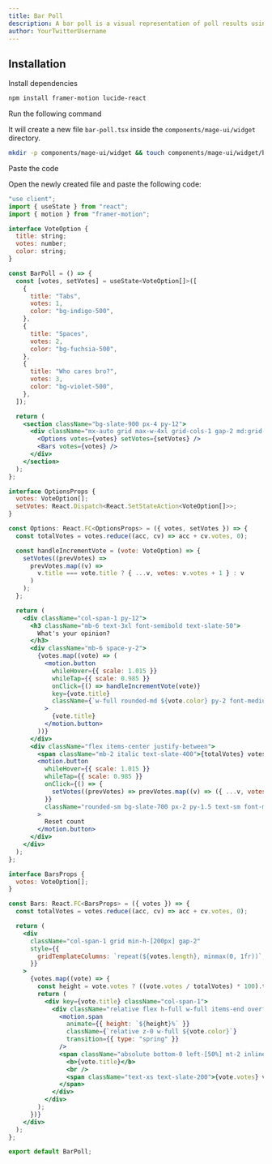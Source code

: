 ```yaml
---
title: Bar Poll
description: A bar poll is a visual representation of poll results using horizontal or vertical bars to indicate the percentage of votes for each option.
author: YourTwitterUsername
---
```


<ComponentPreview name="widget-bar-poll--docs" />

## Installation

<Steps>
<Step>Install dependencies</Step>

```bash
npm install framer-motion lucide-react
```

<Step>Run the following command</Step>

It will create a new file `bar-poll.tsx` inside the `components/mage-ui/widget` directory.

```bash 
mkdir -p components/mage-ui/widget && touch components/mage-ui/widget/bar-poll.tsx
```

<Step>Paste the code</Step> 

Open the newly created file and paste the following code:

```jsx 
"use client";
import { useState } from "react";
import { motion } from "framer-motion";

interface VoteOption {
  title: string;
  votes: number;
  color: string;
}

const BarPoll = () => {
  const [votes, setVotes] = useState<VoteOption[]>([
    {
      title: "Tabs",
      votes: 1,
      color: "bg-indigo-500",
    },
    {
      title: "Spaces",
      votes: 2,
      color: "bg-fuchsia-500",
    },
    {
      title: "Who cares bro?",
      votes: 3,
      color: "bg-violet-500",
    },
  ]);

  return (
    <section className="bg-slate-900 px-4 py-12">
      <div className="mx-auto grid max-w-4xl grid-cols-1 gap-2 md:grid-cols-[1fr_400px] md:gap-12">
        <Options votes={votes} setVotes={setVotes} />
        <Bars votes={votes} />
      </div>
    </section>
  );
};

interface OptionsProps {
  votes: VoteOption[];
  setVotes: React.Dispatch<React.SetStateAction<VoteOption[]>>;
}

const Options: React.FC<OptionsProps> = ({ votes, setVotes }) => {
  const totalVotes = votes.reduce((acc, cv) => acc + cv.votes, 0);

  const handleIncrementVote = (vote: VoteOption) => {
    setVotes((prevVotes) =>
      prevVotes.map((v) =>
        v.title === vote.title ? { ...v, votes: v.votes + 1 } : v
      )
    );
  };

  return (
    <div className="col-span-1 py-12">
      <h3 className="mb-6 text-3xl font-semibold text-slate-50">
        What's your opinion?
      </h3>
      <div className="mb-6 space-y-2">
        {votes.map((vote) => (
          <motion.button
            whileHover={{ scale: 1.015 }}
            whileTap={{ scale: 0.985 }}
            onClick={() => handleIncrementVote(vote)}
            key={vote.title}
            className={`w-full rounded-md ${vote.color} py-2 font-medium text-white`}
          >
            {vote.title}
          </motion.button>
        ))}
      </div>
      <div className="flex items-center justify-between">
        <span className="mb-2 italic text-slate-400">{totalVotes} votes</span>
        <motion.button
          whileHover={{ scale: 1.015 }}
          whileTap={{ scale: 0.985 }}
          onClick={() => {
            setVotes((prevVotes) => prevVotes.map((v) => ({ ...v, votes: 0 })));
          }}
          className="rounded-sm bg-slate-700 px-2 py-1.5 text-sm font-medium text-slate-200"
        >
          Reset count
        </motion.button>
      </div>
    </div>
  );
};

interface BarsProps {
  votes: VoteOption[];
}

const Bars: React.FC<BarsProps> = ({ votes }) => {
  const totalVotes = votes.reduce((acc, cv) => acc + cv.votes, 0);

  return (
    <div
      className="col-span-1 grid min-h-[200px] gap-2"
      style={{
        gridTemplateColumns: `repeat(${votes.length}, minmax(0, 1fr))`,
      }}
    >
      {votes.map((vote) => {
        const height = vote.votes ? ((vote.votes / totalVotes) * 100).toFixed(2) : "0";
        return (
          <div key={vote.title} className="col-span-1">
            <div className="relative flex h-full w-full items-end overflow-hidden rounded-2xl bg-gradient-to-b from-slate-700 to-slate-800">
              <motion.span
                animate={{ height: `${height}%` }}
                className={`relative z-0 w-full ${vote.color}`}
                transition={{ type: "spring" }}
              />
              <span className="absolute bottom-0 left-[50%] mt-2 inline-block w-full -translate-x-[50%] p-2 text-center text-sm text-slate-50">
                <b>{vote.title}</b>
                <br />
                <span className="text-xs text-slate-200">{vote.votes} votes</span>
              </span>
            </div>
          </div>
        );
      })}
    </div>
  );
};

export default BarPoll;

```
</Steps>


